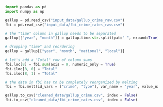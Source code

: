 ```python
import pandas as pd
import numpy as np
```

```python
gallup = pd.read_csv("input_data/gallup_crime_raw.csv")
fbi = pd.read_csv("input_data/fbi_crime_rates_raw.csv")
```

```python
# the "time" column in gallup needs to be separated
gallup[["year", "month"]] = gallup.time.str.split(pat=" ", expand=True)

# dropping "time" and reordering
gallup = gallup[["year", "month", "national", "local"]]

# let's add a "Total" row of column sums
fbi.loc[8] = fbi.sum(axis = 0, numeric_only = True)
fbi.iloc[8, 0] = "Total"
fbi.iloc[8, 1] = "Total"

# the data in fbi has to be completely reorganized by melting
fbi = fbi.melt(id_vars = ["crime", "type"], var_name = "year", value_name = "rate")
```

```python
gallup.to_csv("cleaned_data/gallup_crime.csv", index = False)
fbi.to_csv("cleaned_data/fbi_crime_rates.csv", index = False)
```
